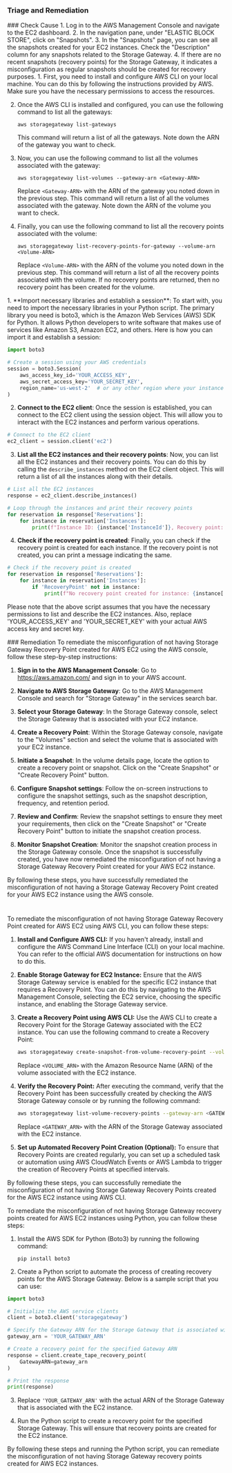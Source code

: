
### Triage and Remediation
<Tabs>

<Tab title='Cause'>
### Check Cause
<AccordionGroup>
<Accordion title='Using Console' defaultOpen='true'>
1. Log in to the AWS Management Console and navigate to the EC2 dashboard.
2. In the navigation pane, under "ELASTIC BLOCK STORE", click on "Snapshots".
3. In the "Snapshots" page, you can see all the snapshots created for your EC2 instances. Check the "Description" column for any snapshots related to the Storage Gateway.
4. If there are no recent snapshots (recovery points) for the Storage Gateway, it indicates a misconfiguration as regular snapshots should be created for recovery purposes.
</Accordion>

<Accordion title='Using CLI'>
1. First, you need to install and configure AWS CLI on your local machine. You can do this by following the instructions provided by AWS. Make sure you have the necessary permissions to access the resources.

2. Once the AWS CLI is installed and configured, you can use the following command to list all the gateways:

   ```
   aws storagegateway list-gateways
   ```
   This command will return a list of all the gateways. Note down the ARN of the gateway you want to check.

3. Now, you can use the following command to list all the volumes associated with the gateway:

   ```
   aws storagegateway list-volumes --gateway-arn <Gateway-ARN>
   ```
   Replace `<Gateway-ARN>` with the ARN of the gateway you noted down in the previous step. This command will return a list of all the volumes associated with the gateway. Note down the ARN of the volume you want to check.

4. Finally, you can use the following command to list all the recovery points associated with the volume:

   ```
   aws storagegateway list-recovery-points-for-gateway --volume-arn <Volume-ARN>
   ```
   Replace `<Volume-ARN>` with the ARN of the volume you noted down in the previous step. This command will return a list of all the recovery points associated with the volume. If no recovery points are returned, then no recovery point has been created for the volume.
</Accordion>

<Accordion title='Using Python'>
1. **Import necessary libraries and establish a session**: To start with, you need to import the necessary libraries in your Python script. The primary library you need is boto3, which is the Amazon Web Services (AWS) SDK for Python. It allows Python developers to write software that makes use of services like Amazon S3, Amazon EC2, and others. Here is how you can import it and establish a session:

```python
import boto3

# Create a session using your AWS credentials
session = boto3.Session(
    aws_access_key_id='YOUR_ACCESS_KEY',
    aws_secret_access_key='YOUR_SECRET_KEY',
    region_name='us-west-2'  # or any other region where your instance is located
)
```

2. **Connect to the EC2 client**: Once the session is established, you can connect to the EC2 client using the session object. This will allow you to interact with the EC2 instances and perform various operations.

```python
# Connect to the EC2 client
ec2_client = session.client('ec2')
```

3. **List all the EC2 instances and their recovery points**: Now, you can list all the EC2 instances and their recovery points. You can do this by calling the `describe_instances` method on the EC2 client object. This will return a list of all the instances along with their details.

```python
# List all the EC2 instances
response = ec2_client.describe_instances()

# Loop through the instances and print their recovery points
for reservation in response['Reservations']:
    for instance in reservation['Instances']:
        print(f"Instance ID: {instance['InstanceId']}, Recovery point: {instance['RecoveryPoint']}")
```

4. **Check if the recovery point is created**: Finally, you can check if the recovery point is created for each instance. If the recovery point is not created, you can print a message indicating the same.

```python
# Check if the recovery point is created
for reservation in response['Reservations']:
    for instance in reservation['Instances']:
        if 'RecoveryPoint' not in instance:
            print(f"No recovery point created for instance: {instance['InstanceId']}")
```

Please note that the above script assumes that you have the necessary permissions to list and describe the EC2 instances. Also, replace 'YOUR_ACCESS_KEY' and 'YOUR_SECRET_KEY' with your actual AWS access key and secret key.
</Accordion>

</AccordionGroup>
</Tab>
<Tab title='Remediation'>
### Remediation

<AccordionGroup>
<Accordion title='Using Console' defaultOpen='true'>
To remediate the misconfiguration of not having Storage Gateway Recovery Point created for AWS EC2 using the AWS console, follow these step-by-step instructions:

1. **Sign in to the AWS Management Console**: Go to https://aws.amazon.com/ and sign in to your AWS account.

2. **Navigate to AWS Storage Gateway**: Go to the AWS Management Console and search for "Storage Gateway" in the services search bar.

3. **Select your Storage Gateway**: In the Storage Gateway console, select the Storage Gateway that is associated with your EC2 instance.

4. **Create a Recovery Point**: Within the Storage Gateway console, navigate to the "Volumes" section and select the volume that is associated with your EC2 instance.

5. **Initiate a Snapshot**: In the volume details page, locate the option to create a recovery point or snapshot. Click on the "Create Snapshot" or "Create Recovery Point" button.

6. **Configure Snapshot settings**: Follow the on-screen instructions to configure the snapshot settings, such as the snapshot description, frequency, and retention period.

7. **Review and Confirm**: Review the snapshot settings to ensure they meet your requirements, then click on the "Create Snapshot" or "Create Recovery Point" button to initiate the snapshot creation process.

8. **Monitor Snapshot Creation**: Monitor the snapshot creation process in the Storage Gateway console. Once the snapshot is successfully created, you have now remediated the misconfiguration of not having a Storage Gateway Recovery Point created for your AWS EC2 instance.

By following these steps, you have successfully remediated the misconfiguration of not having a Storage Gateway Recovery Point created for your AWS EC2 instance using the AWS console.

#
</Accordion>

<Accordion title='Using CLI'>
To remediate the misconfiguration of not having Storage Gateway Recovery Point created for AWS EC2 using AWS CLI, you can follow these steps:

1. **Install and Configure AWS CLI:**
   If you haven't already, install and configure the AWS Command Line Interface (CLI) on your local machine. You can refer to the official AWS documentation for instructions on how to do this.

2. **Enable Storage Gateway for EC2 Instance:**
   Ensure that the AWS Storage Gateway service is enabled for the specific EC2 instance that requires a Recovery Point. You can do this by navigating to the AWS Management Console, selecting the EC2 service, choosing the specific instance, and enabling the Storage Gateway service.

3. **Create a Recovery Point using AWS CLI:**
   Use the AWS CLI to create a Recovery Point for the Storage Gateway associated with the EC2 instance. You can use the following command to create a Recovery Point:
   
   ```bash
   aws storagegateway create-snapshot-from-volume-recovery-point --volume-arn <VOLUME_ARN>
   ```

   Replace `<VOLUME_ARN>` with the Amazon Resource Name (ARN) of the volume associated with the EC2 instance.

4. **Verify the Recovery Point:**
   After executing the command, verify that the Recovery Point has been successfully created by checking the AWS Storage Gateway console or by running the following command:
   
   ```bash
   aws storagegateway list-volume-recovery-points --gateway-arn <GATEWAY_ARN>
   ```
   
   Replace `<GATEWAY_ARN>` with the ARN of the Storage Gateway associated with the EC2 instance.

5. **Set up Automated Recovery Point Creation (Optional):**
   To ensure that Recovery Points are created regularly, you can set up a scheduled task or automation using AWS CloudWatch Events or AWS Lambda to trigger the creation of Recovery Points at specified intervals.

By following these steps, you can successfully remediate the misconfiguration of not having Storage Gateway Recovery Points created for the AWS EC2 instance using AWS CLI.
</Accordion>

<Accordion title='Using Python'>
To remediate the misconfiguration of not having Storage Gateway recovery points created for AWS EC2 instances using Python, you can follow these steps:

1. Install the AWS SDK for Python (Boto3) by running the following command:
   ```
   pip install boto3
   ```

2. Create a Python script to automate the process of creating recovery points for the AWS Storage Gateway. Below is a sample script that you can use:

```python
import boto3

# Initialize the AWS service clients
client = boto3.client('storagegateway')

# Specify the Gateway ARN for the Storage Gateway that is associated with the EC2 instance
gateway_arn = 'YOUR_GATEWAY_ARN'

# Create a recovery point for the specified Gateway ARN
response = client.create_tape_recovery_point(
    GatewayARN=gateway_arn
)

# Print the response
print(response)
```

3. Replace `'YOUR_GATEWAY_ARN'` with the actual ARN of the Storage Gateway that is associated with the EC2 instance.

4. Run the Python script to create a recovery point for the specified Storage Gateway. This will ensure that recovery points are created for the EC2 instance.

By following these steps and running the Python script, you can remediate the misconfiguration of not having Storage Gateway recovery points created for AWS EC2 instances.
</Accordion>

</AccordionGroup>
</Tab>
</Tabs>
